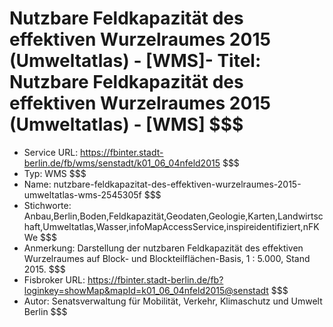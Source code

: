 # Nutzbare Feldkapazität des effektiven Wurzelraumes 2015 (Umweltatlas) - [WMS]- Titel: Nutzbare Feldkapazität des effektiven Wurzelraumes 2015 (Umweltatlas) - [WMS] $$$
- Service URL: https://fbinter.stadt-berlin.de/fb/wms/senstadt/k01_06_04nfeld2015 $$$
- Typ: WMS $$$
- Name: nutzbare-feldkapazitat-des-effektiven-wurzelraumes-2015-umweltatlas-wms-2545305f $$$
- Stichworte: Anbau,Berlin,Boden,Feldkapazität,Geodaten,Geologie,Karten,Landwirtschaft,Umweltatlas,Wasser,infoMapAccessService,inspireidentifiziert,nFKWe $$$
- Anmerkung: Darstellung der nutzbaren Feldkapazität des effektiven Wurzelraumes auf Block- und Blockteilflächen-Basis, 1 : 5.000, Stand 2015. $$$
- Fisbroker URL: https://fbinter.stadt-berlin.de/fb?loginkey=showMap&mapId=k01_06_04nfeld2015@senstadt $$$
- Autor: Senatsverwaltung für Mobilität, Verkehr, Klimaschutz und Umwelt Berlin $$$
